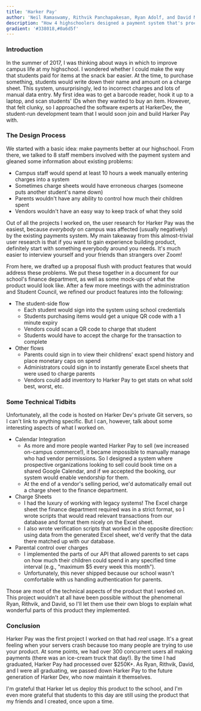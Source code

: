 ```yaml
---
title: 'Harker Pay'
author: 'Neil Ramaswamy, Rithvik Panchapakesan, Ryan Adolf, and David Melisso'
description: "How 4 highschoolers designed a payment system that's processed > $250K"
gradient: '#338018,#0a6d5f'
---
```


<h3>Introduction</h3>

In the summer of 2017, I was thinking about ways in which to improve campus life at my highschool. I wondered whether I could make the way that students paid for items at the snack bar easier. At the time, to purchase something, students would write down their name and amount on a charge sheet. This system, unsurprisingly, led to incorrect charges and lots of manual data entry. My first idea was to get a barcode reader, hook it up to a laptop, and scan students' IDs when they wanted to buy an item. However, that felt clunky, so I approached the software experts at HarkerDev, the student-run development team that I would soon join and build Harker Pay with.

<h3>The Design Process</h3>

We started with a basic idea: make payments better at our highschool. From there, we talked to 8 staff members involved with the payment system and gleaned some information about existing problems:

-   Campus staff would spend at least 10 hours a week manually entering charges into a system
-   Sometimes charge sheets would have erroneous charges (someone puts another student's name down)
-   Parents wouldn't have any ability to control how much their children spent
-   Vendors wouldn't have an easy way to keep track of what they sold

Out of all the projects I worked on, the user research for Harker Pay was the easiest, because _everybody_ on campus was affected (usually negatively) by the existing payments system. My main takeaway from this almost-trivial user research is that if you want to gain experience building product, definitely start with something everybody around you needs. It's much easier to interview yourself and your friends than strangers over Zoom!

From here, we drafted up a proposal flush with product features that would address these problems. We put these together in a document for our school's finance department, as well as some mock-ups of what the product would look like. After a few more meetings with the administration and Student Council, we refined our product features into the following:

-   The student-side flow
    -   Each student would sign into the system using school credentials
    -   Students purchasing items would get a unique QR code with a 1 minute expiry
    -   Vendors could scan a QR code to charge that student
    -   Students would have to accept the charge for the transaction to complete
-   Other flows
    -   Parents could sign in to view their childrens' exact spend history and place monetary caps on spend
    -   Administrators could sign in to instantly generate Excel sheets that were used to charge parents
    -   Vendors could add inventory to Harker Pay to get stats on what sold best, worst, etc.

<h3>Some Technical Tidbits</h3>

Unfortunately, all the code is hosted on Harker Dev's private Git servers, so I can't link to anything specific. But I can, however, talk about some interesting aspects of what I worked on.

-   Calendar Integration
    -   As more and more people wanted Harker Pay to sell (we increased on-campus commerce!), it became impossible to manually manage who had vendor permissions. So I designed a system where prospective organizations looking to sell could book time on a shared Google Calendar, and if we accepted the booking, our system would enable vendorship for them.
    -   At the end of a vendor's selling period, we'd automatically email out a charge sheet to the finance department.
-   Charge Sheets
    -   I had the luxury of working with legacy systems! The Excel charge sheet the finance department required was in a strict format, so I wrote scripts that would read relevant transactions from our database and format them nicely on the Excel sheet.
    -   I also wrote verification scripts that worked in the opposite direction: using data from the generated Excel sheet, we'd verify that the data there matched up with our database.
-   Parental control over charges
    -   I implemented the parts of our API that allowed parents to set caps on how much their children could spend in any specified time interval (e.g., "maximum $5 every week this month").
    -   Unfortunately, this never shipped because our school wasn't comfortable with us handling authentication for parents.

Those are most of the technical aspects of the product that I worked on. This project wouldn't at all have been possible without the phenomenal Ryan, Rithvik, and David, so I'll let them use their own blogs to explain what wonderful parts of this product they implemented.

<h3>Conclusion</h3>

Harker Pay was the first project I worked on that had _real_ usage. It's a great feeling when your servers crash because too many people are trying to use your product. At some points, we had over 300 concurrent users all making payments (there was an ice-cream truck that day!). By the time I had graduated, Harker Pay had processed over $250K+. As Ryan, Rithvik, David, and I were all graduating, we passed down Harker Pay to the future generation of Harker Dev, who now maintain it themselves.

I'm grateful that Harker let us deploy this product to the school, and I'm even more grateful that students to this day are still using the product that my friends and I created, once upon a time.
